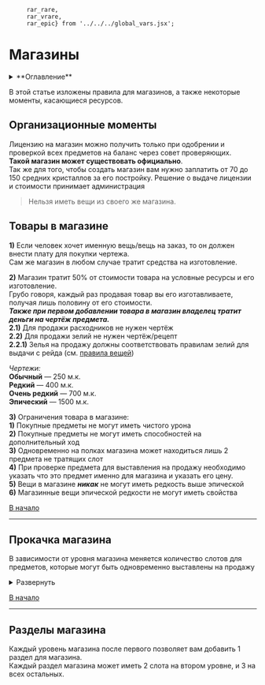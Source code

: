          rar_rare,
         rar_vrare,
         rar_epic} from '../../../global_vars.jsx';


# Магазины

<details>
    <summary> **Оглавление** </summary>

    %toc%
</details>

В этой статье изложены правила для магазинов, а также некоторые моменты, касающиеся ресурсов.

## Организационные моменты

Лицензию на магазин можно получить только при одобрении и проверкой всех предметов на баланс через совет проверяющих.  
**Такой магазин может существовать официально**.  
Так же для того, чтобы создать магазин вам нужно заплатить от 70 до 150 средних кристаллов за его постройку. Решение о выдаче лицензии и стоимости принимает администрация

> Нельзя иметь вещи из своего же магазина.

## Товары в магазине

**1)** Если человек хочет именную вещь/вещь на заказ, то он должен внести плату для покупки чертежа.  
Сам же магазин в любом случае тратит средства на изготовление.

**2)** Магазин тратит 50% от стоимости товара на условные ресурсы и его изготовление.  
Грубо говоря, каждый раз продавая товар вы его изготавливаете, получая лишь половину от его стоимости.  
_**Также при первом добавлении товара в магазин владелец тратит деньги на чертёж предмета.**_  
**2.1)** Для продажи расходников не нужен чертёж  
**2.2)** Для продажи зелий не нужен чертёж/рецепт  
**2.2.1)** Зелья на продажу должны соответствовать правилам зелий для выдачи с рейда (см. [правила вещей](/rule/items#зелья))

_Чертежи:_  
**Обычный** — 250 м.к.  
**Редкий** — 400 м.к.  
**Очень редкий** — 700 м.к.  
**Эпический** — 1500 м.к.  

**3)** Ограничения товара в магазине:  
   **1)** Покупные предметы не могут иметь чистого урона  
   **2)** Покупные предметы не могут иметь способностей на дополнительный ход  
   **3)** Одновременно на полках магазина может находиться лишь 2 предмета не тратящих слот  
   **4)** При проверке предмета для выставления на продажу необходимо указать что это предмет именно для магазина и указать его цену.  
   **5)** Вещи в магазине **_никак_** не могут иметь редкость выше эпической  
   **6)** Магазинные вещи эпической редкости не могут иметь свойства

[В начало](#top)

---

## Прокачка магазина

В зависимости от уровня магазина меняется количество слотов для предметов, которые могут быть одновременно выставлены на продажу

<details className={'table-container'}>
    <summary>Развернуть</summary>
<div className={'table-div'}>

| Уровень | Максимум вещей |                    Макс. редкость                    | Стоимость улучшения (мк) |
|:-------:|:--------------:|:----------------------------------------------------:|-------------------------:|
|    1    |       4        | **<ColorStr text={'Обычная'} color={rar_common}/>**  |                    Старт |
|    2    |       6        |   **<ColorStr color={rar_rare} text={'Редкая'}/>**   |                    5.000 |
|    3    |       8        | **<ColorStr color={rar_vrare} text={'Оч редкая'}/>** |                    8.000 |
|    4    |       10       | **<ColorStr color={rar_epic} text={'Эпическая'}/>**  |                   10.000 |

</div>
</details>

[В начало](#top)

---

## Разделы магазина

Каждый уровень магазина после первого позволяет вам добавить 1 раздел для магазина.  
Каждый раздел магазина может иметь 2 слота на втором уровне, и 3 на всех остальных.
